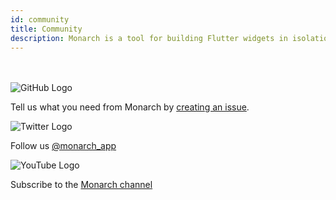 ```yaml
---
id: community
title: Community
description: Monarch is a tool for building Flutter widgets in isolation. It makes it easy to build, test and debug complex UIs.
---
```





<NewsletterCta />

<br/>
<br/>

<div className={clsx('community-logo-container')}>
<img alt="GitHub Logo" src={github_logo}/>
</div>

Tell us what you need from Monarch by [creating an issue](https://github.com/Dropsource/monarch).


<div className={clsx('community-logo-container')}>
<img alt="Twitter Logo" src={twitter_logo}/>
</div>

Follow us [@monarch_app](https://twitter.com/monarch_app)



<div className={clsx('community-logo-container')}>
<img alt="YouTube Logo" src={youtube_logo}/>
</div>

Subscribe to the [Monarch channel](https://www.youtube.com/channel/UCuG4P4KTQ2HbikL57HIc1OQ)


